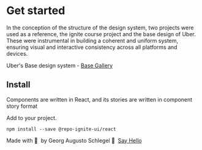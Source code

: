 
<Meta title="Home" />

<p />

# Get started

In the conception of the structure of the design system, two projects were used
as a reference, the ignite course project and the base design of Uber. These were
instrumental in building a coherent and uniform system, ensuring visual and
interactive consistency across all platforms and devices.

Uber's Base design system - [Base Gallery](https://www.figma.com/community/file/805195278314519508)

## Install

Components are written in React, and its stories are written in component story format

Add to your project.

`npm install --save @repo-ignite-ui/react`

<p />

Made with 💜 &nbsp;by Georg Augusto Schlegel 👋 &nbsp;[Say Hello](https://www.linkedin.com/in/georgaugusto/)
